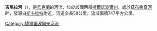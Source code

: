 {{Unreferenced|time=2015-09-22T01:27:40+00:00}}
'''吉尼拉河'''（{{lang-uk|Гнила}}），是[[烏克蘭|烏克蘭]]的河流，位於該國西部[[捷爾諾波爾州|捷爾諾波爾州]]，處於[[茲布魯奇河|茲布魯奇河]]畔，發源自[[斯卡拉特|斯卡拉特]]附近，河道全長58公里，流域面積747平方公里。

{{DEFAULTSORT:Гнила (притока Збруча)}}
[[Category:捷爾諾波爾州河流|Category:捷爾諾波爾州河流]]


{{Ukraine-river-stub}}